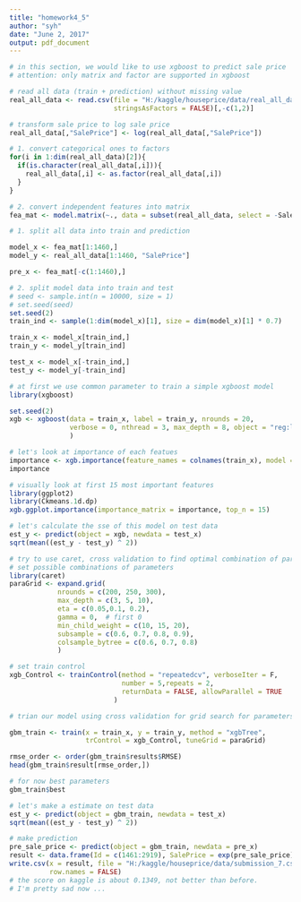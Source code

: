 ```yaml
---
title: "homework4_5"
author: "syh"
date: "June 2, 2017"
output: pdf_document
---
```


```r
# in this section, we would like to use xgboost to predict sale price
# attention: only matrix and factor are supported in xgboost
```

```r
# read all data (train + prediction) without missing value
real_all_data <- read.csv(file = "H:/kaggle/houseprice/data/real_all_data_hybrid.csv",
                          stringsAsFactors = FALSE)[,-c(1,2)]
```

```r
# transform sale price to log sale price
real_all_data[,"SalePrice"] <- log(real_all_data[,"SalePrice"])
```

```r
# 1. convert categorical ones to factors
for(i in 1:dim(real_all_data)[2]){
  if(is.character(real_all_data[,i])){
    real_all_data[,i] <- as.factor(real_all_data[,i])
  }
}
```

```r
# 2. convert independent features into matrix
fea_mat <- model.matrix(~., data = subset(real_all_data, select = -SalePrice))
```

```r
# 1. split all data into train and prediction

model_x <- fea_mat[1:1460,]
model_y <- real_all_data[1:1460, "SalePrice"]

pre_x <- fea_mat[-c(1:1460),]

# 2. split model data into train and test
# seed <- sample.int(n = 10000, size = 1)
# set.seed(seed)
set.seed(2)
train_ind <- sample(1:dim(model_x)[1], size = dim(model_x)[1] * 0.7)

train_x <- model_x[train_ind,]
train_y <- model_y[train_ind]

test_x <- model_x[-train_ind,]
test_y <- model_y[-train_ind]
```


```r
# at first we use common parameter to train a simple xgboost model
library(xgboost)

set.seed(2)
xgb <- xgboost(data = train_x, label = train_y, nrounds = 20, 
               verbose = 0, nthread = 3, max_depth = 8, object = "reg:linear"
               )
```

```r
# let's look at importance of each featues
importance <- xgb.importance(feature_names = colnames(train_x), model = xgb)
importance

```
```r
# visually look at first 15 most important features
library(ggplot2)
library(Ckmeans.1d.dp)
xgb.ggplot.importance(importance_matrix = importance, top_n = 15)
```

```r
# let's calculate the sse of this model on test data
est_y <- predict(object = xgb, newdata = test_x)
sqrt(mean((est_y - test_y) ^ 2))
```


```r
# try to use caret, cross validation to find optimal combination of parameters.
# set possible combinations of parameters
library(caret)
paraGrid <- expand.grid(
            nrounds = c(200, 250, 300),
            max_depth = c(3, 5, 10),
            eta = c(0.05,0.1, 0.2),
            gamma = 0,  # first 0
            min_child_weight = c(10, 15, 20),
            subsample = c(0.6, 0.7, 0.8, 0.9),
            colsample_bytree = c(0.6, 0.7, 0.8)
            )

```

```r
# set train control
xgb_Control <- trainControl(method = "repeatedcv", verboseIter = F, 
                            number = 5,repeats = 2, 
                            returnData = FALSE, allowParallel = TRUE
                          )
```


```r
# trian our model using cross validation for grid search for parameters

gbm_train <- train(x = train_x, y = train_y, method = "xgbTree", 
                   trControl = xgb_Control, tuneGrid = paraGrid)

```


```r
rmse_order <- order(gbm_train$results$RMSE)
head(gbm_train$result[rmse_order,])
```

```r
# for now best parameters
gbm_train$best
```


```r
# let's make a estimate on test data
est_y <- predict(object = gbm_train, newdata = test_x)
sqrt(mean((est_y - test_y) ^ 2))
```

```r
# make prediction
pre_sale_price <- predict(object = gbm_train, newdata = pre_x)
result <- data.frame(Id = c(1461:2919), SalePrice = exp(pre_sale_price))
write.csv(x = result, file = "H:/kaggle/houseprice/data/submission_7.csv",
          row.names = FALSE)
# the score on kaggle is about 0.1349, not better than before.
# I'm pretty sad now ...
```

